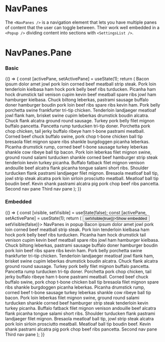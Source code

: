
<Meta title="Components/Navigation/NavPanes" component={NavPanes} />

# NavPanes

The `<NavPanes />` is a navigation element that lets you have multiple
panes of content that the user can toggle between. Their work well embedded in a `<Popup />`
dividing content into sections with `<SettingsList />`.

<ArgsTable of={NavPanes} />

# NavPanes.Pane

<ArgsTable of={Pane} />

### Basic

<Canvas>
    <Story name="basic">
        {() => {
            const [activePane, setActivePane] = useState(1);
            return (
                <NavPanes activeKey={activePane} onChange={setActivePane}>
                    <Pane paneKey={1} icon="info" label="First pane">
                        <SettingsList>
                            <SettingsList.Item title="First section">
                                Bacon ipsum dolor amet jowl pork loin corned beef meatball strip
                                steak. Pork loin tenderloin kielbasa ham hock pork belly beef ribs
                                turducken. Picanha ham hock drumstick tail venison cupim kevin beef
                                meatball spare ribs jowl ham hamburger kielbasa. Chuck biltong
                                leberkas, pastrami sausage buffalo doner hamburger boudin pork loin
                                beef ribs spare ribs kevin ham. Pork belly porchetta swine
                                frankfurter tri-tip chicken. Tenderloin landjaeger meatloaf jowl
                                flank ham, brisket swine cupim leberkas drumstick boudin alcatra.
                                Chuck flank alcatra ground round sausage.
                            </SettingsList.Item>
                            <SettingsList.Item title="Second section">
                                Turkey pork belly filet mignon buffalo pancetta. Pancetta rump
                                turducken tri-tip doner. Porchetta pork chop chicken, tail jerky
                                buffalo ribeye ham t-bone pastrami meatball. Corned beef chuck
                                buffalo swine, pork chop t-bone chicken ball tip bresaola filet
                                mignon spare ribs shankle burgdoggen picanha leberkas. Picanha
                                drumstick rump, corned beef t-bone sausage turkey leberkas shankle
                                cow ribeye ball tip bacon. Pork loin leberkas filet mignon swine,
                                ground round salami turducken shankle corned beef hamburger strip
                                steak tenderloin kevin turkey picanha. Buffalo fatback filet mignon
                                venison andouille beef alcatra flank picanha tongue salami short
                                ribs.
                            </SettingsList.Item>
                            <SettingsList.Item title="Third section">
                                Shoulder turducken flank pastrami landjaeger filet mignon. Bresaola
                                meatloaf ball tip, jowl strip steak alcatra pork loin sirloin
                                prosciutto meatball. Meatloaf ball tip boudin beef. Kevin shank
                                pastrami alcatra pig pork chop beef ribs pancetta.
                            </SettingsList.Item>
                        </SettingsList>
                    </Pane>
                    <Pane paneKey={2} icon="eye" label="Second pane">
                        <SettingsList>
                            <SettingsList.Item>Second nav pane</SettingsList.Item>
                        </SettingsList>
                    </Pane>
                    <Pane paneKey={3} icon="laptop" label="Third pane">
                        <SettingsList>
                            <SettingsList.Item>Third nav pane</SettingsList.Item>
                        </SettingsList>
                    </Pane>
                </NavPanes>
            );
        }}
    </Story>
</Canvas>

### Embedded

<Canvas>
    <Story name="embedded">
        {() => {
            const [visible, setVisible] = useState(false);
            const [activePane, setActivePane] = useState(1);
            return (
                <React.Fragment>
                    <Button icon="visit" iconColor="primary" onClick={() => setVisible(true)}>Show embedded</Button>
                    <Popup visible={visible} size="auto" onClose={() => setVisible(false)}>
                        <PopupTitle>NavPanes in popup</PopupTitle>
                        <NavPanes size="embedded" activeKey={activePane} onChange={setActivePane}>
                            <Pane paneKey={1} icon="info" label="First pane">
                                <SettingsList>
                                    <SettingsList.Item title="First section">
                                        Bacon ipsum dolor amet jowl pork loin corned beef meatball
                                        strip steak. Pork loin tenderloin kielbasa ham hock pork
                                        belly beef ribs turducken. Picanha ham hock drumstick tail
                                        venison cupim kevin beef meatball spare ribs jowl ham
                                        hamburger kielbasa. Chuck biltong leberkas, pastrami sausage
                                        buffalo doner hamburger boudin pork loin beef ribs spare
                                        ribs kevin ham. Pork belly porchetta swine frankfurter
                                        tri-tip chicken. Tenderloin landjaeger meatloaf jowl flank
                                        ham, brisket swine cupim leberkas drumstick boudin alcatra.
                                        Chuck flank alcatra ground round sausage.
                                    </SettingsList.Item>
                                    <SettingsList.Item title="Second section">
                                        Turkey pork belly filet mignon buffalo pancetta. Pancetta
                                        rump turducken tri-tip doner. Porchetta pork chop chicken,
                                        tail jerky buffalo ribeye ham t-bone pastrami meatball.
                                        Corned beef chuck buffalo swine, pork chop t-bone chicken
                                        ball tip bresaola filet mignon spare ribs shankle burgdoggen
                                        picanha leberkas. Picanha drumstick rump, corned beef t-bone
                                        sausage turkey leberkas shankle cow ribeye ball tip bacon.
                                        Pork loin leberkas filet mignon swine, ground round salami
                                        turducken shankle corned beef hamburger strip steak
                                        tenderloin kevin turkey picanha. Buffalo fatback filet
                                        mignon venison andouille beef alcatra flank picanha tongue
                                        salami short ribs.
                                    </SettingsList.Item>
                                    <SettingsList.Item title="Third section">
                                        Shoulder turducken flank pastrami landjaeger filet mignon.
                                        Bresaola meatloaf ball tip, jowl strip steak alcatra pork
                                        loin sirloin prosciutto meatball. Meatloaf ball tip boudin
                                        beef. Kevin shank pastrami alcatra pig pork chop beef ribs
                                        pancetta.
                                    </SettingsList.Item>
                                </SettingsList>
                            </Pane>
                            <Pane paneKey={2} icon="eye" label="Second pane">
                                <SettingsList>
                                    <SettingsList.Item>Second nav pane</SettingsList.Item>
                                </SettingsList>
                            </Pane>
                            <Pane paneKey={3} icon="laptop" label="Third pane">
                                <SettingsList>
                                    <SettingsList.Item>Third nav pane</SettingsList.Item>
                                </SettingsList>
                            </Pane>
                        </NavPanes>
                    </Popup>
                </React.Fragment>
            );
        }}
    </Story>
</Canvas>
